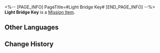 <%-- [PAGE_INFO]
PageTitle=#Light Bridge Key#
[END_PAGE_INFO] --%>
{{Item Infobox
|id          = 149963
|image       = Item Light Bridge Key.png
|type        = Mission Item
|invCategory = Missions
|rarity      = 1
|effect      = 
|description = 
}}
'''Light Bridge Key''' is a [[Mission Item]].

==Other Languages==
{{Other Languages
|en   = Light Bridge Key
|zhs  = 光桥钥匙
|zht  = 光橋鑰匙
|ja   = 光の橋の鍵
|ko   = 빛나는 다리의 열쇠
|es   = Llave del puente luminoso
|fr   = Clé du pont léger
|ru   = Ключ от светящегося моста
|th   = กุญแจสะพานแสง
|vi   = Chìa Khóa Cầu Ánh Sáng
|de   = Schlüssel zur Lichtbrücke
|id   = Kunci Jembatan Bercahaya
|pt   = Chave da Ponte de Luz
}}

==Change History==
{{Change History|2.0}}